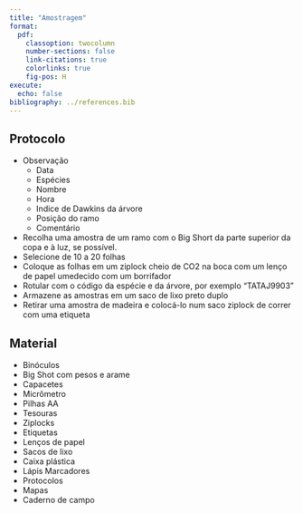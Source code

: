 ```yaml
---
title: "Amostragem"
format:
  pdf:
    classoption: twocolumn
    number-sections: false
    link-citations: true
    colorlinks: true
    fig-pos: H
execute:
  echo: false
bibliography: ../references.bib
---
```


## Protocolo

-   Observação
    -   Data
    -   Espécies
    -   Nombre
    -   Hora
    -   Indice de Dawkins da árvore
    -   Posição do ramo
    -   Comentário
-   Recolha uma amostra de um ramo com o Big Short da parte superior da copa e à luz, se possível.
-   Selecione de 10 a 20 folhas
-   Coloque as folhas em um ziplock cheio de CO2 na boca com um lenço de papel umedecido com um borrifador
-   Rotular com o código da espécie e da árvore, por exemplo "TATAJ9903"
-   Armazene as amostras em um saco de lixo preto duplo
-   Retirar uma amostra de madeira e colocá-lo num saco ziplock de correr com uma etiqueta

## Material

-   Binóculos
-   Big Shot com pesos e arame
-   Capacetes
-   Micrômetro
-   Pilhas AA
-   Tesouras
-   Ziplocks
-   Etiquetas
-   Lenços de papel
-   Sacos de lixo
-   Caixa plástica
-   Lápis Marcadores
-   Protocolos
-   Mapas
-   Caderno de campo
